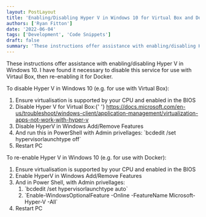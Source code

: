 ```yaml
---
layout: PostLayout
title: 'Enabling/Disabling Hyper V in Windows 10 for Virtual Box and Docker development'
authors: ['Ryan Fitton']
date: '2022-06-04'
tags: ['Development', 'Code Snippets']
draft: false
summary: 'These instructions offer assistance with enabling/disabling Hyper V in Windows 10. I have found it necessary to disable this service for use with Virtaul Box, then re-enabling it for Docker. To disable Hyper V in Windows 10 (e.g. for use with Virtual Box): Ensure virtualisation is supported by your CPU and enabled in the BIOS [&amp;hellip;]'
---
```


<p>
  These instructions offer assistance with enabling/disabling Hyper V in Windows 10. I have found it
  necessary to disable this service for use with Virtaul Box, then re-enabling it for Docker.
</p>
<p>To disable Hyper V in Windows 10 (e.g. for use with Virtual Box): </p>
<ol>
  <li>Ensure virtualisation is supported by your CPU and enabled in the BIOS</li>
  <li>
    Disable Hyper V for Virtual Box:{' '}
    <a
      href="https://docs.microsoft.com/en-us/troubleshoot/windows-client/application-management/virtualization-apps-not-work-with-hyper-v"
      target="_blank"
      rel="noopener"
    >
      https://docs.microsoft.com/en-us/troubleshoot/windows-client/application-management/virtualization-apps-not-work-with-hyper-v
    </a>
  </li>
  <li>Disable HyperV in Windows Add/Remove Features</li>
  <li>
    And run this in PowerShell with Admin privellages: `bcdedit /set hypervisorlaunchtype off`
  </li>
  <li>Restart PC</li>
</ol>
<p>To re-enable Hyper V in Windows 10 (e.g. for use with Docker): </p>
<ol>
  <li>Ensure virtualisation is supported by your CPU and enabled in the BIOS</li>
  <li>Enable HyperV in Windows Add/Remove Features</li>
  <li>
    And in Power Shell, with Admin privellages:
    <ol>
      <li>`bcdedit /set hypervisorlaunchtype auto`</li>
      <li>`Enable-WindowsOptionalFeature -Online -FeatureName Microsoft-Hyper-V -All`</li>
    </ol>
  </li>
  <li>Restart PC</li>
</ol>
